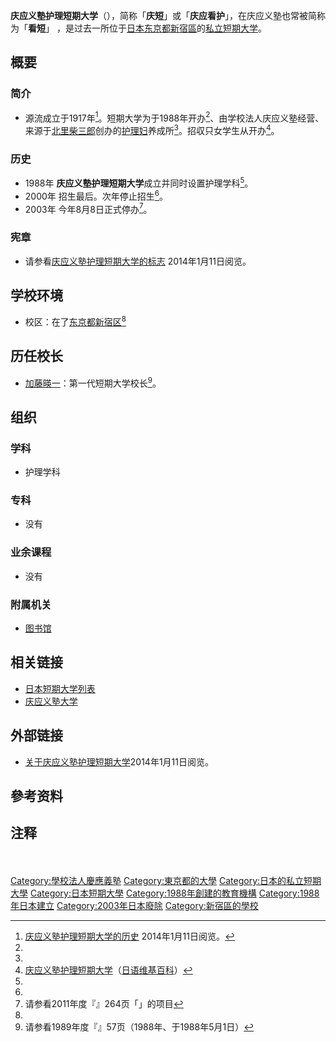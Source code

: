 {{refimprove|time=2019-08-29T17:00:48+00:00}}
{{大学(日本) 
| 国=日本
| 大学名=庆应义塾护理短期大学
| ふりがな=
| 英称= Keio Junior College of Nursing 
| 画像=孝養舎.jpg|thumb|right|250px|
| 图像大小=
| 画像説明=前庆应义塾护理短期大学[[校园|校园]]
| 大学设置年=1988年
| 创立年=1917年
| 学校种別=私立
| 设置者=[[學校法人慶應義塾|學校法人慶應義塾]]
| 本部所在地=[[东京都|东京都]][[新宿区|新宿区]]信浓町35<ref group="注" name="本部所在地">现在[[庆应义塾大学|庆应义塾大学]]医学系所在地。</ref> 
| キャンパス={{JPN}}<br />[[东京都|东京都]][[新宿区|新宿区]]<ref group="注" name="本部所在地"/>
| 学部=护理学科
| 研究科=
| 大学の略称=「庆短」或「庆应看护」，在庆应义塾也常被简称为「看短」
| 网站=http://www.keio.ac.jp/ja/news/2002/kr7a430000005xpa.html
}}
{{Portal|大學|Nuvola apps file-manager.png}}
'''庆应义塾护理短期大学'''（{{jpn|j=慶應義塾看護短期大学|hg=けいおうぎじゅくかんごたんきだいがく|rm=Keio Gijuku Kango Tankidaigaku|f=t}}），简称「'''庆短'''」或「'''庆应看护'''」，在庆应义塾也常被简称为「'''看短'''」<!--（**たん）<ref name="简称">[http://www.** **短期大学]{{ja}}2014年**月**日阅览。</ref>-->，是过去一所位于[[日本|日本]][[东京都|东京都]][[新宿區|新宿區]]的[[私立大學|私立]][[短期大学|短期大学]]。

== 概要 ==
=== 简介 ===
* 源流成立于1917年<ref name="短期大学的历史">[http://www.keio.ac.jp/ja/about_keio/history/timeline.html 庆应义塾护理短期大学的历史] {{Wayback|url=http://www.keio.ac.jp/ja/about_keio/history/timeline.html |date=20120218075327 }}{{ja}}2014年1月11日阅览。</ref>。短期大学为于1988年开办<ref name="短期大学的历史"/>、由学校法人庆应义塾经营、来源于[[北里柴三郎|北里柴三郎]]创办的[[护理人员|护理妇]]养成所<ref name="短期大学的历史"/>。招収只女学生从开办<ref name="短期大学日语维基百科">[[庆应义塾护理短期大学|庆应义塾护理短期大学]]（[[日語維基百科|日语维基百科]]）</ref>。
=== 历史 ===
* 1988年 '''庆应义塾护理短期大学'''成立并同时设置护理学科<ref name="短期大学的历史"/>。
* 2000年 招生最后。次年停止招生<ref name="短期大学的历史"/>。
* 2003年 今年8月8日正式停办<ref name="全国短期大学高等専门学校一覧">请参看2011年度『{{tsl|ja|全国短期大学高等専門学校一覧|日本短期大学高等专业学校一览}}』264页「{{lang|ja|慶應義塾看護短期大学}}」的项目{{ja}}</ref>。
=== 宪章 ===
* 请参看[https://web.archive.org/web/20131023160252/http://www.keio.ac.jp/ja/news/2002/kr7a430000005xpa.html 庆应义塾护理短期大学的标志] {{ja}} 2014年1月11日阅览。
<!--=== 教育与研究===
**
-->
== 学校环境==
* 校区：在了[[东京都|东京都]][[新宿区|新宿区]]<ref group="注" name="本部所在地"/>
== 历任校长 ==
* [[加藤暎一|加藤暎一]]：第一代短期大学校长<ref name="全国学校総覧">请参看1989年度『{{tsl|ja|全国学校総覧|}}』57页（1988年、于1988年5月1日）{{ja}}</ref>。
<!--* [[**|**]]：第一代短期大学校长<ref name="全国学校総覧">请参看**年度『{{tsl|ja|全国学校総覧|}}』**页（**年、于**年5月1日）{{ja}}</ref>。
== 著名人和有关人员 ==
* [[**|**]]：-->
== 组织 ==
=== 学科 ===
* 护理学科
=== 专科 ===
* 没有
=== 业余课程 ===
* 没有
<!--=== 附属学校 ===
* -->
=== 附属机关 ===
* [[图书馆|图书馆]]
<!--== 知名校友 ==
* [[**|**]]：**-->
== 相关链接 ==
* [[日本短期大学列表|日本短期大学列表]]
* [[庆应义塾大学|庆应义塾大学]]
== 外部链接 ==
{{commons category|Keio Junior College of Nursing}}
* [https://web.archive.org/web/20120218075327/http://www.keio.ac.jp/ja/about_keio/history/timeline.html 关于庆应义塾护理短期大学]{{ja}}2014年1月11日阅览。
== 參考资料 ==
{{reflist}}
== 注释 ==
{{reflist|group="注"}}　

{{Authority control}}
{{DEFAULTSORT:Keio Gijuku Kango Tankidaigaku}}
[[Category:學校法人慶應義塾|Category:學校法人慶應義塾]]
[[Category:東京都的大學|Category:東京都的大學]]
[[Category:日本的私立短期大學|Category:日本的私立短期大學]]
[[Category:日本短期大學|Category:日本短期大學]]
[[Category:1988年創建的教育機構|Category:1988年創建的教育機構]]
[[Category:1988年日本建立|Category:1988年日本建立]]
[[Category:2003年日本廢除|Category:2003年日本廢除]]
[[Category:新宿區的學校|Category:新宿區的學校]]